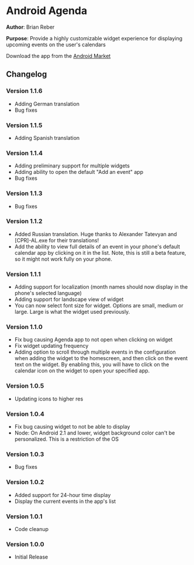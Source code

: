 =Android Agenda=


'''Author''': Brian Reber

'''Purpose''': Provide a highly customizable widget experience for displaying upcoming events on the user's calendars

Download the app from the [https://market.android.com/details?id=org.reber.agenda Android Market]

==Changelog==

===Version 1.1.6===

*Adding German translation
*Bug fixes

===Version 1.1.5===

*Adding Spanish translation

===Version 1.1.4===

*Adding preliminary support for multiple widgets
*Adding ability to open the default "Add an event" app
*Bug fixes

===Version 1.1.3===

*Bug fixes

===Version 1.1.2===

*Added Russian translation. Huge thanks to Alexander Tatevyan and <nowiki>[CPR]-AL.exe</nowiki> for their translations!
*Add the ability to view full details of an event in your phone's default calendar app by clicking on it in the list. Note, this is still a beta feature, so it might not work fully on your phone.

===Version 1.1.1===

*Adding support for localization (month names should now display in the phone's selected language)
*Adding support for landscape view of widget
*You can now select font size for widget. Options are small, medium or large. Large is what the widget used previously.

===Version 1.1.0===

*Fix bug causing Agenda app to not open when clicking on widget
*Fix widget updating frequency
*Adding option to scroll through multiple events in the configuration when adding the widget to the homescreen, and then click on the event text on the widget. By enabling this, you will have to click on the calendar icon on the widget to open your specified app.

===Version 1.0.5===

*Updating icons to higher res

===Version 1.0.4===

*Fix bug causing widget to not be able to display
*Node: On Android 2.1 and lower, widget background color can't be personalized. This is a restriction of the OS

===Version 1.0.3===

*Bug fixes

===Version 1.0.2===

*Added support for 24-hour time display
*Display the current events in the app's list

===Version 1.0.1===

*Code cleanup

===Version 1.0.0===

*Initial Release
